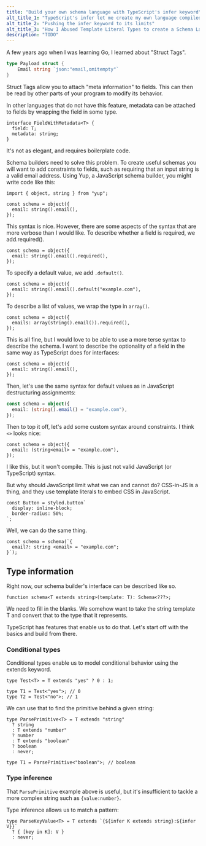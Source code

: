 ```yaml
---
title: "Build your own schema language with TypeScript's infer keyword"
alt_title_1: "TypeScript's infer let me create my own language compiled"
alt_title_2: "Pushing the infer keyword to its limits"
alt_title_3: "How I Abused Template Literal Types to create a Schema Language in TypeScript"
description: "TODO"
---
```


A few years ago when I was learning Go, I learned about "Struct Tags".

```go
type Payload struct {
    Email string `json:"email,omitempty"`
}
```

Struct Tags allow you to attach "meta information" to fields. This can then be read by other parts of your program to modify its behavior.

In other languages that do not have this feature, metadata can be attached to fields by wrapping the field in some type.

```tsx
interface FieldWithMetadata<T> {
  field: T;
  metadata: string;
}
```

It's not as elegant, and requires boilerplate code.

Schema builders need to solve this problem. To create useful schemas you will want to add constraints to fields, such as requiring that an input string is a valid email address. Using Yup, a JavaScript schema builder, you might write code like this:

```tsx
import { object, string } from "yup";

const schema = object({
  email: string().email(),
});
```

This syntax is nice. However, there are some aspects of the syntax that are more verbose than I would like. To describe whether a field is required, we add.required().

```tsx
const schema = object({
  email: string().email().required(),
});
```

To specify a default value, we add `.default()`.

```tsx
const schema = object({
  email: string().email().default("example.com"),
});
```

To describe a list of values, we wrap the type in `array()`.

```tsx
const schema = object({
  emails: array(string().email()).required(),
});
```

This is all fine, but I would love to be able to use a more terse syntax to describe the schema. I want to describe the optionality of a field in the same way as TypeScript does for interfaces:

```tsx
const schema = object({
  email: string().email(),
});
```

Then, let's use the same syntax for default values as in JavaScript destructuring assignments:

```ts
const schema = object({
  email: (string().email() = "example.com"),
});
```

Then to top it off, let's add some custom syntax around constraints. I think `<>` looks nice:

```tsx
const schema = object({
  email: (string<email> = "example.com"),
});
```

I like this, but it won't compile. This is just not valid JavaScript (or TypeScript) syntax.

But why should JavaScript limit what we can and cannot do? CSS-in-JS is a thing, and they use template literals to embed CSS in JavaScript.

```tsx
const Button = styled.button`
  display: inline-block;
  border-radius: 50%;
`;
```

Well, we can do the same thing.

```tsx
const schema = schema(`{
  email?: string <email> = "example.com";
}`);
```

## Type information

Right now, our schema builder's interface can be described like so.

```tsx
function schema<T extends string>(template: T): Schema<???>;
```

We need to fill in the blanks. We somehow want to take the string template T and convert that to the type that it represents.

TypeScript has features that enable us to do that. Let's start off with the basics and build from there.

### Conditional types

Conditional types enable us to model conditional behavior using the extends keyword.

```tsx
type Test<T> = T extends "yes" ? 0 : 1;

type T1 = Test<"yes">; // 0
type T2 = Test<"no">; // 1
```

We can use that to find the primitive behind a given string:

```tsx
type ParsePrimitive<T> = T extends "string"
  ? string
  : T extends "number"
  ? number
  : T extends "boolean"
  ? boolean
  : never;

type T1 = ParsePrimitive<"boolean">; // boolean
```

### Type inference

That `ParsePrimitive` example above is useful, but it's insufficient to tackle a more complex string such as `{value:number}`.

Type inference allows us to match a pattern:

```tsx
type ParseKeyValue<T> = T extends `{${infer K extends string}:${infer V}}`
  ? { [key in K]: V }
  : never;
```
